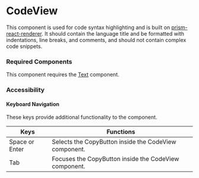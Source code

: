 
<Meta title="Components/CodeView/CodeView" />

# CodeView

This component is used for code syntax highlighting and is built on [prism-react-renderer](https://github.com/FormidableLabs/prism-react-renderer).
It should contain the language title and be formatted with indentations, line breaks, and comments, and should not contain complex code snippets.

### Required Components

This component requires the [Text](./?path=/docs/components-text--default) component. 

### Accessibility

#### Keyboard Navigation

These keys provide additional functionality to the component. 

| Keys | Functions |
| ---- | --------- |
| Space or Enter | Selects the CopyButton inside the CodeView component. |
| Tab | Focuses the CopyButton inside the CodeView component. |
